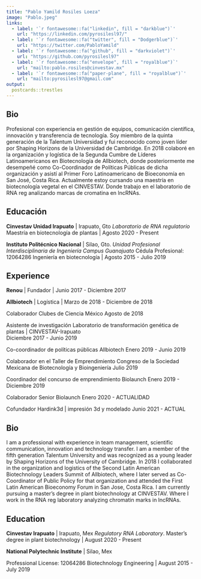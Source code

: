 ```yaml
---
title: "Pablo Yamild Rosiles Loeza"
image: "Pablo.jpeg"
links:
  - label: '`r fontawesome::fa("linkedin", fill = "darkblue")`'
    url: "https://linkedin.com/pyrosilesl97/"
  - label: '`r fontawesome::fa("twitter", fill = "Dodgerblue")`'
    url: "https://twitter.com/PabloYamild"
  - label: '`r fontawesome::fa("github", fill = "darkviolet")`'
    url: "https://github.com/pyrosilesl97"
  - label: '`r fontawesome::fa("envelope", fill = "royalblue")`'
    url: "mailto:pablo.rosiles@cinvestav.mx"
  - label: '`r fontawesome::fa("paper-plane", fill = "royalblue")`'
    url: "mailto:pyrosilesl97@gmail.com"
output:
  postcards::trestles
---
```


## Bio
Profesional con experiencia en gestión de equipos, comunicación científica, innovación y transferencia de tecnología. Soy miembro de la quinta generación de la Talentum Universidad y fui reconocido como joven líder por Shaping Horizons de la Universidad de Cambridge.
En 2018 colaboré en la organización y logística de la Segunda Cumbre de Líderes Latinoamericanos en Biotecnología de Allbiotech, donde posteriormente me desempeñé como Co-Coordinador de Políticas Públicas de dicha organización y asistí al Primer Foro Latinoamericano de Bioeconomía en San José, Costa Rica.
Actualmente estoy cursando una maestría en biotecnología vegetal en el CINVESTAV. Donde trabajo en el laboratorio de RNA reg analizando marcas de cromatina en lncRNAs. 


## Educación

**Cinvestav Unidad Irapuato** | Irapuato, Gto
*Laboratorio de RNA regulatorio*
Maestría en biotecnología de plantas | Agosto 2020 - Present

**Instituto Politécnico Nacional** | Silao, Gto.
*Unidad Profesional Interdisciplinaria de Ingeniería Campus Guanajuato*
Cédula Profesional: 12064286
Ingeniería en biotecnología | Agosto 2015 - Julio 2019

## Experience

**Renou** | Fundador | Junio 2017 - Diciembre 2017

**Allbiotech** | Logística | Marzo de 2018 - Diciembre de 2018

Colaborador 
Clubes de Ciencia México
Agosto de 2018

Asistente de investigación 
Laboratorio de transformación genética de plantas | CINVESTAV-Irapuato  
Diciembre 2017 - Junio 2019

Co-coordinador de políticas públicas 
Allbiotech
Enero 2019 - Junio 2019

Colaborador en el Taller de Emprendimiento
Congreso de la Sociedad Mexicana de Biotecnología y Bioingeniería
Julio 2019

Coordinador del concurso de emprendimiento 
Biolaunch
Enero 2019 - Diciembre 2019

Colaborador Senior 
Biolaunch
Enero 2020 - ACTUALIDAD

Cofundador
Hardink3d | impresión 3d y modelado 
Junio 2021 - ACTUAL


## Bio
I am a professional with experience in team management, scientific communication, innovation and technology transfer. I am a member of the fifth generation Talentum University and was recognized as a young leader by Shaping Horizons of the University of Cambridge.
In 2018 I collaborated in the organization and logistics of the Second Latin American Biotechnology Leaders Summit of Allbiotech, where I later served as Co-Coordinator of Public Policy for that organization and attended the First Latin American Bioeconomy Forum in San Jose, Costa Rica.
I am currently pursuing a master's degree in plant biotechnology at CINVESTAV. Where I work in the RNA reg laboratory analyzing chromatin marks in lncRNAs. 




## Education

**Cinvestav Irapuato** | Irapuato, Mex
*Regulatory RNA Laboratory*.
Master's degree in plant biotechnology | August 2020 - Present

**National Polytechnic Institute** | Silao, Mex

Professional License: 12064286
Biotechnology Engineering | August 2015 - July 2019
